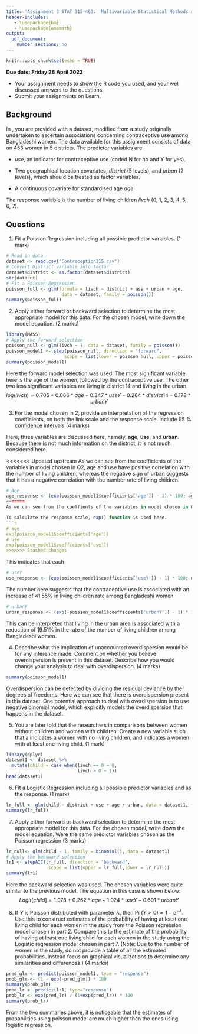 ```yaml
---
title: 'Assignment 3 STAT 315-463:  Multivariable Statistical Methods and Applications'
header-includes:
   - \usepackage{bm}
   - \usepackage{amsmath}
output: 
  pdf_document:
    number_sections: no
---
```


```r
knitr::opts_chunk$set(echo = TRUE)
```
\vspace{-8 mm}
**Due date: Friday 28 April 2023**  
\vspace{-7 mm}

- Your assignment needs to show the R code you used, and your well discussed answers to  the questions. 
- Submit your assignments on Learn.
\vspace{- 2 mm}

## Background

In \texttt{Contraception315.csv}, you are provided with a dataset, modified from a study originally undertaken to ascertain associations concerning contraceptive use among Bangladeshi women. The data available for this assignment consists of data on 453 women in 5 districts. The predictor variables are

- *use*, an indicator for contraceptive use (coded N for no and Y for yes).

- Two geographical location covariates, *district* (5 levels), and *urban* (2 levels), which should be treated as factor variables.

- A continuous covariate for standardised age *age*

The response variable is the number of living children *livch* (0, 1, 2, 3, 4, 5, 6, 7).


## Questions

1. Fit a Poisson Regression including all possible predictor variables. (1 mark)
```r
# Read in data
dataset <- read.csv("Contraception315.csv")
# Convert District variable into factor
dataset$district <- as.factor(dataset$district)
str(dataset)
# Fit a Poisson Regression
poisson_full <- glm(formula = livch ~ district + use + urban + age, 
                     data = dataset, family = poisson())
summary(poisson_full)
```
   

2. Apply either forward or backward selection to determine the most appropriate model for this data. For the chosen model, write down the model equation. (2 marks)
```r
library(MASS)
# Apply the forward selection
poisson_null <- glm(livch ~ 1, data = dataset, family = poisson())
poisson_model1 <- step(poisson_null, direction = "forward", 
                      scope = list(lower = poisson_null, upper = poisson_full))
summary(poisson_model1)
```
Here the forward model selection was used. The most significant variable here is the age of the women, followed by the contraceptive use. The other two less significant variables are living in district 14 and living in the urban. 
$$
log(livch) = 0.705 + 0.066*age + 0.347*useY - 0.264*district14 - 0.178*urbanY 
$$


3. For the model chosen in 2, provide an interpretation of the regression coefficients, on both the link scale and the response scale. Include 95 \% confidence intervals (4 marks)

Here, three variables are discussed here, namely, **age**, **use**, and **urban**. Because there is not much information on the district, it is not much considered here.

<<<<<<< Updated upstream
As we can see from the coefficients of the variables in model chosen in Q2, age and use have positive correlation with the number of living children, whereas the negative sign of urban suggests that it has a negative correlation with the number rate of living children.
```r
# Age
age_response <- (exp(poisson_model1$coefficients['age']) - 1) * 100; age_response 
=======
As we can see from the coeffients of the variables in model chosen in Q2, **age** and **use** have positive signs, which indicates that the age and the contraceptive use increase the number of living children. Similarly, with the negative signs, **district14** and **urban** have negative effect on the number of the living children. 

To calculate the response scale, exp() function is used here.
```r
# age
exp(poisson_model1$coefficients['age'])
# use
exp(poisson_model1$coefficients['use'])
>>>>>>> Stashed changes
```
This indicates that each 
```r
# useY
use_response <- (exp(poisson_model1$coefficients['useY']) - 1) * 100; use_response  
```
The number here suggests that the contraceptive use is associated with an increase of 41.55% in living children rate among Bangladeshi women.

```r
# urbanY
urban_response <- (exp(-poisson_model1$coefficients['urbanY']) - 1) * 100; urban_response
```
This can be interpreted that living in the urban area is associated with a reduction of 19.51% in the rate of the number of living children among Bangladeshi women.

4. Describe what the implication of unaccounted overdispersion would be for any inference made. Comment on whether you believe overdispersion is present in this dataset. Describe how you would change your analysis to deal with overdispersion.  (4 marks)
```r
summary(poisson_model1)
```
Overdispersion can be detected by dividing the residual deviance by the degrees of freedoms. Here we can see that there is overdispersion present in this dataset. One potential approach to deal with overdispersion is to use negative binomial model, which explicitly models the overdispersion that happens in the dataset. 

5. You are later told that the researchers in comparisons between women without children and women with children. Create a new variable \texttt{child} such that a \texttt{0} indicates a women with no living children, and \texttt{1} indicates a women with at least one living child. (1 mark)
```r
library(dplyr)
dataset1 <- dataset %>%
  mutate(child = case_when(livch == 0 ~ 0,
                           livch > 0 ~ 1))
head(dataset1)
```


6. Fit a Logistic Regression including all possible predictor variables and \texttt{child} as the response. (1 mark)
```r
lr_full <- glm(child ~ district + use + age + urban, data = dataset1, family = binomial())
summary(lr_full)
```

7. Apply either forward or backward selection to determine the most appropriate model for this data. For the chosen model, write down the model equation. Were the same predictor variables chosen as the Poisson regression (3 marks)
```r
lr_null<- glm(child ~ 1, family = binomial(), data = dataset1)
# Apply the backward selection
lr1 <- stepAIC(lr_full, direction = 'backward', 
                scope = list(upper = lr_full,lower = lr_null))
summary(lr1)
```
Here the backward selection was used. The chosen variables were quite similar to the previous model. The equation in this case is shown below:
$$
Logit[child] = 1.978 + 0.262*age + 1.024*useY-0.691*urbanY
$$

8. If $Y$ is Poisson distributed with parameter $\lambda$, then $\Pr(Y > 0) = 1 -e^{-\lambda}$. Use this to construct estimates of the probability of having at least one living child for each women in the study from the Poisson regression model chosen in part 2. Compare this to the estimate of the probability of having at least one living child for each women in the study using the Logistic regression model chosen in part 7. (Note: Due to the number of women in the study, do not provide a table of all the estimated probabilities. Instead focus on graphical visualizations to determine any similarities and differences.) (4 marks)
```r
pred_glm <- predict(poisson_model1, type = "response")
prob_glm <- (1 - exp(-pred_glm)) * 100
summary(prob_glm)
pred_lr <- predict(lr1, type="response")
prob_lr <- exp(pred_lr) / (1+exp(pred_lr)) * 100
summary(prob_lr)
```
From the two summaries above, it is noticeable that the estimates of probabilities using poisson model are much higher than the ones using logistic regression.


